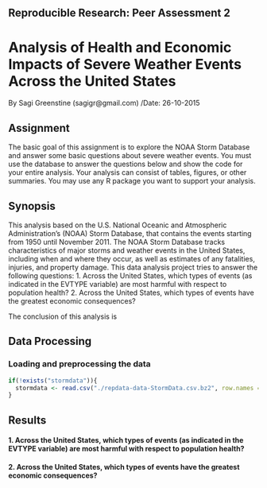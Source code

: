 ## Reproducible Research: Peer Assessment 2

# Analysis of Health and Economic Impacts of Severe Weather Events Across the United States

By Sagi Greenstine (sagigr@gmail.com)
/Date: 26-10-2015

## Assignment

The basic goal of this assignment is to explore the NOAA Storm Database and answer some basic questions about severe weather events. You must use the database to answer the questions below and show the code for your entire analysis. Your analysis can consist of tables, figures, or other summaries. You may use any R package you want to support your analysis.

## Synopsis

This analysis based on the U.S. National Oceanic and Atmospheric Administration's (NOAA) Storm Database, that contains the events starting from 1950 until November 2011. 
The NOAA Storm Database tracks characteristics of major storms and weather events in the United States, including when and where they occur, as well as estimates of any fatalities, injuries, and property damage.
This data analysis project tries to answer the following questions:
1. Across the United States, which types of events (as indicated in the EVTYPE variable) are most harmful with respect to population health?
2. Across the United States, which types of events have the greatest economic consequences?

The conclusion of this analysis is



## Data Processing

### Loading and preprocessing the data

```r
if(!exists("stormdata")){
  stormdata <- read.csv("./repdata-data-StormData.csv.bz2", row.names = NULL, nrows=902297, check.names=F,           stringsAsFactors=F, header=T, sep=',', na.strings="NA", comment.char="", quote='\"')
}
```



## Results

#### 1. Across the United States, which types of events (as indicated in the EVTYPE variable) are most harmful with respect to population health?




#### 2. Across the United States, which types of events have the greatest economic consequences?

